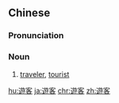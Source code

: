 {{also|游客}}
==Chinese==
{{zh-forms|s=游客}}

===Pronunciation===
{{zh-pron
|m=yóukè
|c=jau4 haak3
|mn=qz,tw,xm:iû-kheh/zz:iû-kheeh
|cat=n
}}

===Noun===
{{zh-noun}}

# [[traveler]], [[tourist]]

[[hu:遊客]]
[[ja:遊客]]
[[chr:遊客]]
[[zh:遊客]]
